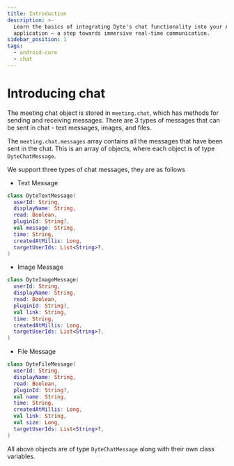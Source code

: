 ```yaml
---
title: Introduction
description: >-
  Learn the basics of integrating Dyte's chat functionality into your Android
  application – a step towards immersive real-time communication.
sidebar_position: 1
tags:
  - android-core
  - chat
---
```


# Introducing chat

The meeting chat object is stored in `meeting.chat`, which has methods for sending and receiving messages. There are 3 types of messages that can be sent in chat - text messages, images, and files.

The `meeting.chat.messages` array contains all the messages that have been sent
in the chat. This is an array of objects, where each object is of type
`DyteChatMessage`.

We support three types of chat messages, they are as follows

- Text Message

```kotlin
class DyteTextMessage(
  userId: String,
  displayName: String,
  read: Boolean,
  pluginId: String?,
  val message: String,
  time: String,
  createdAtMillis: Long,
  targetUserIds: List<String>?,
)
```

- Image Message

```kotlin
class DyteImageMessage(
  userId: String,
  displayName: String,
  read: Boolean,
  pluginId: String?,
  val link: String,
  time: String,
  createdAtMillis: Long,
  targetUserIds: List<String>?,
)
```

- File Message

```kotlin
class DyteFileMessage(
  userId: String,
  displayName: String,
  read: Boolean,
  pluginId: String?,
  val name: String,
  time: String,
  createdAtMillis: Long,
  val link: String,
  val size: Long,
  targetUserIds: List<String>?,
)
```

All above objects are of type `DyteChatMessage` along with their own class
variables.

<head>
  <title>Android Core Introducing chat</title>
</head>